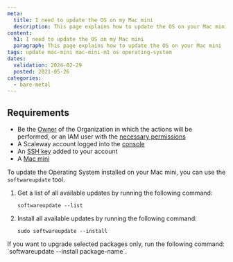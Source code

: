 ```yaml
---
meta:
  title: I need to update the OS on my Mac mini
  description: This page explains how to update the OS on your Mac mini
content:
  h1: I need to update the OS on my Mac mini
  paragraph: This page explains how to update the OS on your Mac mini
tags: update mac-mini mac-mini-m1 os operating-system 
dates:
  validation: 2024-02-29
  posted: 2021-05-26
categories:
  - bare-metal
---
```


## Requirements

- Be the [Owner](/identity-and-access-management/iam/concepts/#owner) of the Organization in which the actions will be performed, or an IAM user with the [necessary permissions](/identity-and-access-management/iam/concepts/#permission)
- A Scaleway account logged into the [console](https://console.scaleway.com)
- An [SSH key](/console/project/how-to/create-ssh-key/) added to your account
- A [Mac mini](/bare-metal/apple-silicon/how-to/create-mac-mini/)

To update the Operating System installed on your Mac mini, you can use the `softwareupdate` tool.

1. Get a list of all available updates by running the following command:
    ```
    softwareupdate --list
    ```
2. Install all available updates by running the following command:
    ```
    sudo softwareupdate --install
    ```

<Message type="note">
  If you want to upgrade selected packages only, run the following command: `softwareupdate --install package-name`.
</Message>